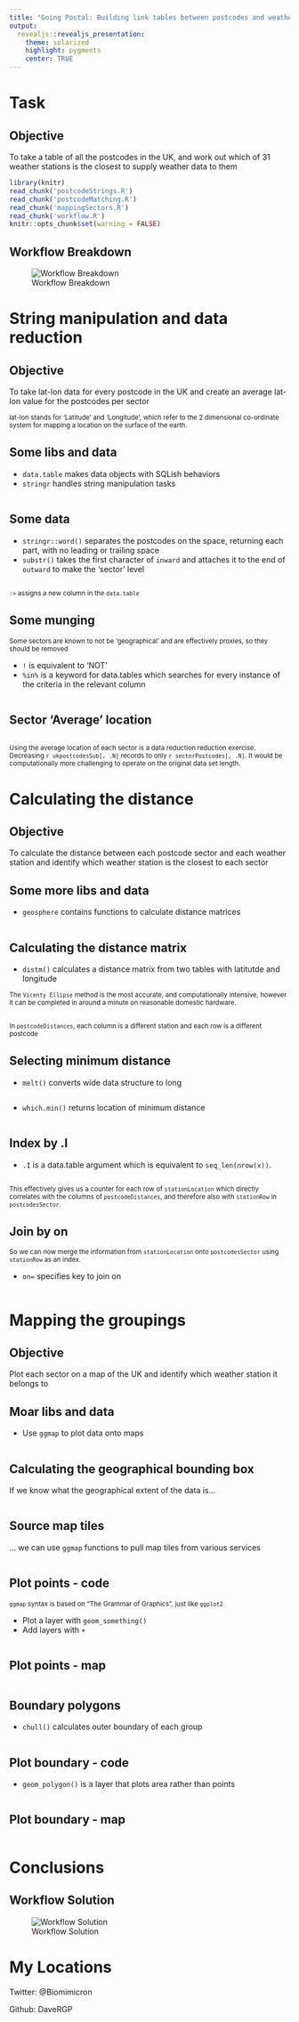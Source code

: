 ```yaml
---
title: "Going Postal: Building link tables between postcodes and weather station locations"
output:
  revealjs::revealjs_presentation:
    theme: solarized
    highlight: pygments
    center: TRUE
---
```


# Task

## Objective

To take a table of all the postcodes in the UK, and work out which of 31 weather stations is the closest to supply weather data to them

```r
library(knitr)
read_chunk('postcodeStrings.R')
read_chunk('postcodeMatching.R')
read_chunk('mappingSectors.R')
read_chunk('workflow.R')
knitr::opts_chunk$set(warning = FALSE)
```

## Workflow Breakdown
![Workflow Breakdown](Images/workflowBreakdown.png)

# String manipulation and data reduction

## Objective

To take lat-lon data for every postcode in the UK and create an average lat-lon value for the postcodes per sector

<small> lat-lon stands for 'Latitude' and 'Longitude', which refer to the 2 dimensional co-ordinate system for mapping a location on the surface of the earth.</small>

## Some libs and data

* `data.table` makes data objects with SQLish behaviors
* `stringr` handles string manipulation tasks

```r
```

## Some data

* `stringr::word()` separates the postcodes on the space, returning each part, with no leading or trailing space
* `substr()` takes the first character of `inward` and attaches it to the end of `outward` to make the 'sector' level

```r
```

<small> `:=` assigns a new column in the `data.table`</small>

## Some munging
<small>Some sectors are known to not be 'geographical' and are effectively proxies, so they should be removed</small>

* `!` is equivalent to 'NOT'
* `%in%` is a keyword for data.tables which searches for every instance of the criteria in the relevant column


```r
```

## Sector 'Average' location
```r
```

<small> Using the average location of each sector is a data reduction reduction exercise. Decreasing `r ukpostcodesSub[, .N]` records to only `r sectorPostcodes[, .N]`. It would be computationally more challenging to operate on the original data set length.</small>

# Calculating the distance

## Objective

To calculate the distance between each postcode sector and each weather station and identify which weather station is the closest to each sector

## Some more libs and data

* `geosphere` contains functions to calculate distance matrices

```r
```

## Calculating the distance matrix

* `distm()` calculates a distance matrix from two tables with latitutde and longitude

<small> The `Vicenty Ellipse` method is the most accurate, and computationally intensive, however it can be completed in around a minute on reasonable domestic hardware.</small>

```r
```

<small>In `postcodeDistances`, each column is a different station and each row is a different postcode</small>

## Selecting minimum distance

* `melt()` converts wide data structure to long

```r
```

* `which.min()` returns location of minimum distance

```r
```

## Index by .I

* `.I` is a data.table argument which is equivalent to `seq_len(nrow(x))`.

```r
```

<small>This effectively gives us a counter for each row of `stationLocation` which directly correlates with the columns of `postcodeDistances`, and therefore also with `stationRow` in `postcodesSector`.</small>

## Join by on

<small>So we can now merge the information from `stationLocation` onto `postcodesSector` using `stationRow` as an index.</small>

* `on=` specifies key to join on

```r
```

# Mapping the groupings

## Objective
Plot each sector on a map of the UK and identify which weather station it belongs to

## Moar libs and data

* Use `ggmap` to plot data onto maps

```r
```

## Calculating the geographical bounding box

If we know what the geographical extent of the data is...

```r
```

## Source map tiles

... we can use `ggmap` functions to pull map tiles from various services

```r
```

## Plot points - code

<small>`ggmap` syntax is based on "The Grammar of Graphics", just like `ggplot2`</small>

* Plot a layer with `geom_something()`
* Add layers with `+`

```r
```

## Plot points - map

```r
```

## Boundary polygons

* `chull()` calculates outer boundary of each group

```r
```

## Plot boundary - code

* `geom_polygon()` is a layer that plots area rather than points

```r
```

## Plot boundary - map
```r
```

# Conclusions

## Workflow Solution
![Workflow Solution](Images/workflowSolution.png)

# My Locations

Twitter: @Biomimicron

Github: DaveRGP